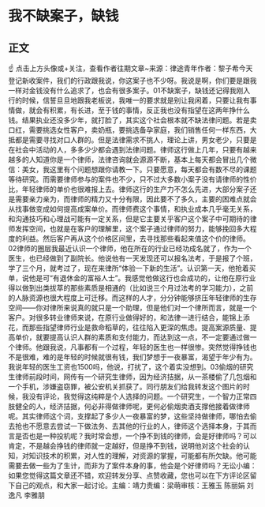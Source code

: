 # 我不缺案子，缺钱
## 正文
☝ 点击上方头像或+关注，查看作者往期文章~来源：律途青年作者：黎子希今天登记新收案件，我们的行政跟我说，你这案子也不少呀。我说是啊，你们要是跟我一样对金钱没有什么追求了，也会有很多案子。01不缺案子，缺钱还记得我刚入行的时候，信誓旦旦地跟我老板说，我唯一的要求就是别让我闲着，只要让我有事情做，就会有积累，有长进，至于钱的事情，反正我也没有指望在这两年挣什么钱。结果执业还没多少年，就打脸了，其实这个社会根本就不缺法律问题。若是卖口红，需要挑选女性客户，卖奶瓶，要挑选备孕家庭，我们销售任何一样东西，大抵都是需要寻找对口人群的。但是法律需求不挑人，理论上讲，男女老少，只要是在社会中活动的人，多多少少都会遇到法律问题。律师这行做上几年，只要有越来越多的人知道你是一个律师，法律咨询就会源源不断，基本上每天都会冒出几个微信：美女，我这里有个问题想跟你请教一下。只要愿意，每天都会有数不尽的课题等待研究。而需要律师参与的案件也不少，只不过大多数小案子没有请律师的性价比，年轻律师的单价也很难报上去。律师这行的生产力不怎么先进，大部分案子还是需要亲力亲为，而律师的精力又十分有限，因此要不了多久，主要的困难点就会从找事做变成如何提高成案单价。而律师费这个事情，和执业成本几乎毫无关系，和沟通技巧和心理战可能有一定关系，但是它主要关乎客户这个案子中可期待的律师发挥空间，也就是在客户的理解里，这个案子通过律师的努力，能够挽回多大程度的利益。然后客户再从这个价格区间里，去寻找那些看起来值这个价的律师。02律师的圈层我最近认识一个律师，他在所在的行业已经功成名就了，作为一个医生，也已经做到了副院长。他说他有一天发现还可以报名法考，于是报了个班，学了三个月，就考过了，现在来律所“体验一下新的生活”。认识第一天，他抢着买单，说他是可“有退休金的富裕人士”。我感觉他做这行也会成功的，让他在原行业得以做到出类拔萃的那些素质是相通的（比如说三个月过法考的学习能力），之前的人脉资源也很大程度上可迁移。而这样的人才，分分钟能够挤压年轻律师的生存空间——你对律所来说真的就只是一个助理，但是他们对一个律所而言，就是一个客户。对很多转业律师来说，在原行业做得好的，和法律一进行结合，能锦上添花，而那些指望律师行业是救命稻草的，往往陷入更深的焦虑。提高案源质量、提高单价，就要提高认识人群的素质和支付能力，而达到这一点，不一定要通过做一个律师。他跟我说，凡事都有一个过程，年轻的医生也一样很惨。突然觉得挣钱也不是很难，难的是年轻的时候就很有钱，我们梦想于一夜暴富，渴望于年少有为。我说年轻的医生工资也1500吗，他说，打扰了，这个着实没想到。03偷烟的研究生律师前段时间，网传有一个研究生律师，因为经济拮据，从一茶楼偷了几包烟和一个手机，涉嫌盗窃罪，被公安机关抓获了。同行朋友们给我转发这个图片的时候，我没有评论，我觉得这纯粹是个人选择的问题。一个研究生，一个智力正常四肢健全的人，经济拮据，何必非得做律师呢，更何必偷烟卖酒支撑他接着做律师呢。其实律师这个词，支撑起了多少人一夜暴富的梦，这些坚持做律师，哪怕去偷去抢也不愿意去尝试一下做法务、去其他的行业的人，律师这个选择本身，于其而言是否也是一种投机呢？我时常会想，一个挣不到钱的律师，会是好律师吗？可以肯定，不是越会挣钱的律师就一定越好，但是挣不到钱，说明他对这个社会的认知，对知识技术的积累，对人性的理解，对资源的掌握，可能都有所欠缺。他可能需要去做一些为了生计，而非为了案件本身的事，他会是个好律师吗？无讼小编：如果您觉得这篇文章还不错，欢迎转发分享、点赞收藏，您也可以在下方评论区留下自己的观点，和大家一起讨论。主编：靖力责编：梁萌审核：王雅玉 陈丽娟 刘逸凡 李雅朋
